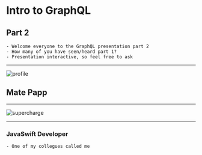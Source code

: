 
<Head>
  <title>Intro to GraphQL</title>
  <link rel="icon" type="image/png" href="favicon/favicon-32x32.png" sizes="32x32" />
  <link rel="icon" type="image/png" href="favicon/favicon-16x16.png" sizes="16x16" />
</Head>

# Intro to GraphQL

## Part 2

```notes
- Welcome everyone to the GraphQL presentation part 2
- How many of you have seen/heard part 1?
- Presentation interactive, so feel free to ask
```

---

![profile](/assets/profile.png)

## Mate Papp

---

![supercharge](https://supercharge.io/assets/logo-d2a1ce45f1c600fd348d21a2ef4174da.svg)

---

### JavaSwift Developer

```notes
- One of my collegues called me
```
